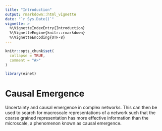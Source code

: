 ```yaml
---
title: "Introduction"
output: rmarkdown::html_vignette
date: "`r Sys.Date()`"
vignette: >
  %\VignetteIndexEntry{Introduction}
  %\VignetteEngine{knitr::rmarkdown}
  %\VignetteEncoding{UTF-8}
---
```


```r
knitr::opts_chunk$set(
  collapse = TRUE,
  comment = "#>"
)
```

```r
library(einet)
```

# Causal Emergence
Uncertainty and causal emergence in complex networks.
This can then be used to search for macroscale representations of
a network such that the coarse grained representation has more effective
information than the microscale, a phenomenon known as causal emergence.
